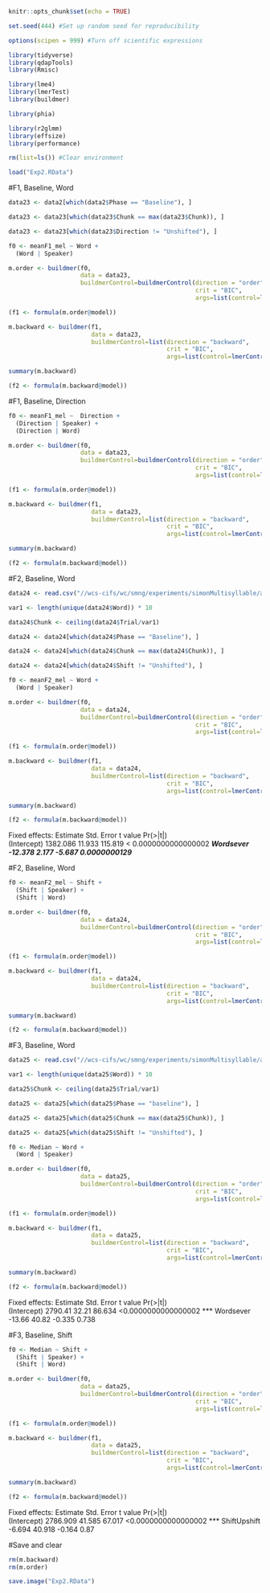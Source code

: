 
```r
knitr::opts_chunk$set(echo = TRUE)

set.seed(444) #Set up random seed for reproducibility

options(scipen = 999) #Turn off scientific expressions

library(tidyverse)
library(qdapTools)
library(Rmisc)

library(lme4)
library(lmerTest)
library(buildmer)

library(phia)

library(r2glmm)
library(effsize)
library(performance)

rm(list=ls()) #Clear environment

load("Exp2.RData")
```

#F1, Baseline, Word

```r
data23 <- data2[which(data2$Phase == "Baseline"), ]

data23 <- data23[which(data23$Chunk == max(data23$Chunk)), ]

data23 <- data23[which(data23$Direction != "Unshifted"), ]
```

```r
f0 <- meanF1_mel ~ Word + 
  (Word | Speaker)

m.order <- buildmer(f0,
                    data = data23,
                    buildmerControl=buildmerControl(direction = "order",
                                                    crit = "BIC", 
                                                    args=list(control=lmerControl(optimizer='bobyqa'))))

(f1 <- formula(m.order@model))

m.backward <- buildmer(f1,
                       data = data23,
                       buildmerControl=list(direction = "backward",
                                            crit = "BIC", 
                                            args=list(control=lmerControl(optimizer='bobyqa'))))

summary(m.backward)

(f2 <- formula(m.backward@model))
```

#F1, Baseline, Direction

```r
f0 <- meanF1_mel ~  Direction + 
  (Direction | Speaker) + 
  (Direction | Word)

m.order <- buildmer(f0,
                    data = data23,
                    buildmerControl=buildmerControl(direction = "order",
                                                    crit = "BIC", 
                                                    args=list(control=lmerControl(optimizer='bobyqa'))))

(f1 <- formula(m.order@model))

m.backward <- buildmer(f1,
                       data = data23,
                       buildmerControl=list(direction = "backward",
                                            crit = "BIC", 
                                            args=list(control=lmerControl(optimizer='bobyqa'))))

summary(m.backward)

(f2 <- formula(m.backward@model))
```

#F2, Baseline, Word
```r
data24 <- read.csv("//wcs-cifs/wc/smng/experiments/simonMultisyllable/acousticdata/R_Zyy/Manuscript/F2_Exp2_S1.csv")

var1 <- length(unique(data24$Word)) * 10

data24$Chunk <- ceiling(data24$Trial/var1)

data24 <- data24[which(data24$Phase == "Baseline"), ]

data24 <- data24[which(data24$Chunk == max(data24$Chunk)), ]

data24 <- data24[which(data24$Shift != "Unshifted"), ]

```

```r
f0 <- meanF2_mel ~ Word + 
  (Word | Speaker)

m.order <- buildmer(f0,
                    data = data24,
                    buildmerControl=buildmerControl(direction = "order",
                                                    crit = "BIC", 
                                                    args=list(control=lmerControl(optimizer='bobyqa'))))

(f1 <- formula(m.order@model))

m.backward <- buildmer(f1,
                       data = data24,
                       buildmerControl=list(direction = "backward",
                                            crit = "BIC", 
                                            args=list(control=lmerControl(optimizer='bobyqa'))))

summary(m.backward)

(f2 <- formula(m.backward@model))

```

Fixed effects:
            Estimate Std. Error t value             Pr(>|t|)    
(Intercept) 1382.086     11.933 115.819 < 0.0000000000000002 ***
Wordsever    -12.378      2.177  -5.687         0.0000000129 ***

#F2, Baseline, Word

```r
f0 <- meanF2_mel ~ Shift + 
  (Shift | Speaker) + 
  (Shift | Word)

m.order <- buildmer(f0,
                    data = data24,
                    buildmerControl=buildmerControl(direction = "order",
                                                    crit = "BIC", 
                                                    args=list(control=lmerControl(optimizer='bobyqa'))))

(f1 <- formula(m.order@model))

m.backward <- buildmer(f1,
                       data = data24,
                       buildmerControl=list(direction = "backward",
                                            crit = "BIC", 
                                            args=list(control=lmerControl(optimizer='bobyqa'))))

summary(m.backward)

(f2 <- formula(m.backward@model))
```

#F3, Baseline, Word
```r
data25 <- read.csv("//wcs-cifs/wc/smng/experiments/simonMultisyllable/acousticdata/R_Zyy/Manuscript/F3_Exp2_S1.csv")

var1 <- length(unique(data25$Word)) * 10

data25$Chunk <- ceiling(data25$Trial/var1)

data25 <- data25[which(data25$Phase == "baseline"), ]

data25 <- data25[which(data25$Chunk == max(data25$Chunk)), ]

data25 <- data25[which(data25$Shift != "Unshifted"), ]
```

```r
f0 <- Median ~ Word + 
  (Word | Speaker)

m.order <- buildmer(f0,
                    data = data25,
                    buildmerControl=buildmerControl(direction = "order",
                                                    crit = "BIC", 
                                                    args=list(control=lmerControl(optimizer='bobyqa'))))

(f1 <- formula(m.order@model))

m.backward <- buildmer(f1,
                       data = data25,
                       buildmerControl=list(direction = "backward",
                                            crit = "BIC", 
                                            args=list(control=lmerControl(optimizer='bobyqa'))))

summary(m.backward)

(f2 <- formula(m.backward@model))
```

Fixed effects:
            Estimate Std. Error t value            Pr(>|t|)    
(Intercept)  2790.41      32.21  86.634 <0.0000000000000002 ***
Wordsever     -13.66      40.82  -0.335               0.738  

#F3, Baseline, Shift

```r
f0 <- Median ~ Shift + 
  (Shift | Speaker) +
  (Shift | Word)

m.order <- buildmer(f0,
                    data = data25,
                    buildmerControl=buildmerControl(direction = "order",
                                                    crit = "BIC", 
                                                    args=list(control=lmerControl(optimizer='bobyqa'))))

(f1 <- formula(m.order@model))

m.backward <- buildmer(f1,
                       data = data25,
                       buildmerControl=list(direction = "backward",
                                            crit = "BIC", 
                                            args=list(control=lmerControl(optimizer='bobyqa'))))

summary(m.backward)

(f2 <- formula(m.backward@model))
```

Fixed effects:
             Estimate Std. Error t value            Pr(>|t|)    
(Intercept)  2786.909     41.585  67.017 <0.0000000000000002 ***
ShiftUpshift   -6.694     40.918  -0.164                0.87 


#Save and clear

```r
rm(m.backward)
rm(m.order)

save.image("Exp2.RData")
```

